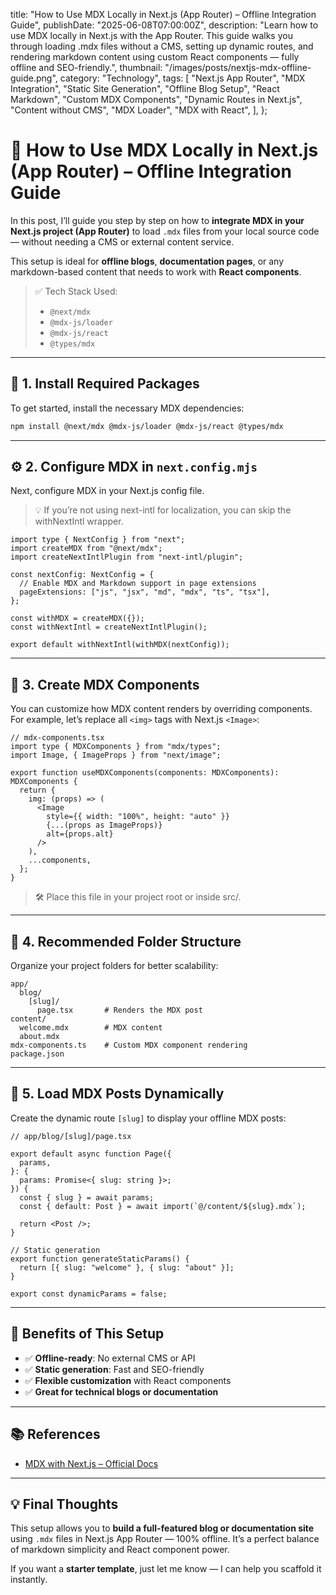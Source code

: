   title:
    "How to Use MDX Locally in Next.js (App Router) – Offline Integration Guide",
  publishDate: "2025-06-08T07:00:00Z",
  description:
    "Learn how to use MDX locally in Next.js with the App Router. This guide walks you through loading .mdx files without a CMS, setting up dynamic routes, and rendering markdown content using custom React components — fully offline and SEO-friendly.",
  thumbnail: "/images/posts/nextjs-mdx-offline-guide.png",
  category: "Technology",
  tags: [
    "Next.js App Router",
    "MDX Integration",
    "Static Site Generation",
    "Offline Blog Setup",
    "React Markdown",
    "Custom MDX Components",
    "Dynamic Routes in Next.js",
    "Content without CMS",
    "MDX Loader",
    "MDX with React",
  ],
};

# 📝 How to Use MDX Locally in Next.js (App Router) – Offline Integration Guide

In this post, I’ll guide you step by step on how to **integrate MDX in your Next.js project (App Router)** to load `.mdx` files from your local source code — without needing a CMS or external content service.

This setup is ideal for **offline blogs**, **documentation pages**, or any markdown-based content that needs to work with **React components**.

> ✅ Tech Stack Used:
>
> - `@next/mdx`
> - `@mdx-js/loader`
> - `@mdx-js/react`
> - `@types/mdx`

---

## 🔧 1. Install Required Packages

To get started, install the necessary MDX dependencies:

```bash
npm install @next/mdx @mdx-js/loader @mdx-js/react @types/mdx

```

---

## ⚙️ 2. Configure MDX in `next.config.mjs`

Next, configure MDX in your Next.js config file.

> 💡 If you’re not using next-intl for localization, you can skip the withNextIntl wrapper.

```
import type { NextConfig } from "next";
import createMDX from "@next/mdx";
import createNextIntlPlugin from "next-intl/plugin";

const nextConfig: NextConfig = {
  // Enable MDX and Markdown support in page extensions
  pageExtensions: ["js", "jsx", "md", "mdx", "ts", "tsx"],
};

const withMDX = createMDX({});
const withNextIntl = createNextIntlPlugin();

export default withNextIntl(withMDX(nextConfig));

```

---

## 🧩 3. Create MDX Components

You can customize how MDX content renders by overriding components. For example, let’s replace all `<img>` tags with Next.js `<Image>`:

```tsx
// mdx-components.tsx
import type { MDXComponents } from "mdx/types";
import Image, { ImageProps } from "next/image";

export function useMDXComponents(components: MDXComponents): MDXComponents {
  return {
    img: (props) => (
      <Image
        style={{ width: "100%", height: "auto" }}
        {...(props as ImageProps)}
        alt={props.alt}
      />
    ),
    ...components,
  };
}
```

> 🛠️ Place this file in your project root or inside src/.

---

## 📁 4. Recommended Folder Structure

Organize your project folders for better scalability:

```
app/
  blog/
    [slug]/
      page.tsx       # Renders the MDX post
content/
  welcome.mdx        # MDX content
  about.mdx
mdx-components.ts    # Custom MDX component rendering
package.json

```

---

## 📄 5. Load MDX Posts Dynamically

Create the dynamic route `[slug]` to display your offline MDX posts:

```tsx
// app/blog/[slug]/page.tsx

export default async function Page({
  params,
}: {
  params: Promise<{ slug: string }>;
}) {
  const { slug } = await params;
  const { default: Post } = await import(`@/content/${slug}.mdx`);

  return <Post />;
}

// Static generation
export function generateStaticParams() {
  return [{ slug: "welcome" }, { slug: "about" }];
}

export const dynamicParams = false;
```

---

## 🚀 Benefits of This Setup

- ✅ **Offline-ready**: No external CMS or API
- ✅ **Static generation**: Fast and SEO-friendly
- ✅ **Flexible customization** with React components
- ✅ **Great for technical blogs or documentation**

---

## 📚 References

- [MDX with Next.js – Official Docs](https://nextjs.org/docs/app/building-your-application/configuring/mdx)

---

## 💡 Final Thoughts

This setup allows you to **build a full-featured blog or documentation site** using `.mdx` files in Next.js App Router — 100% offline. It’s a perfect balance of markdown simplicity and React component power.

If you want a **starter template**, just let me know — I can help you scaffold it instantly.
